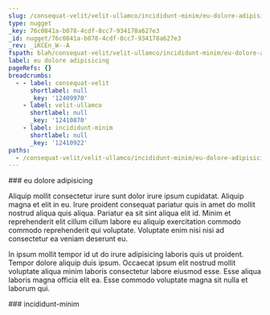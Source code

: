 ```yaml
---
slug: /consequat-velit/velit-ullamco/incididunt-minim/eu-dolore-adipisicing
type: nugget
_key: 76c0841a-b078-4cdf-8cc7-934178a627e3
_id: nugget/76c0841a-b078-4cdf-8cc7-934178a627e3
_rev: _iKCEn_W--A
fspath: blah/consequat-velit/velit-ullamco/incididunt-minim/eu-dolore-adipisicing.md
label: eu dolore adipisicing
pageRefs: {}
breadcrumbs:
  - - label: consequat-velit
      shortlabel: null
      _key: '12409970'
    - label: velit-ullamco
      shortlabel: null
      _key: '12410870'
    - label: incididunt-minim
      shortlabel: null
      _key: '12410922'
paths:
  - /consequat-velit/velit-ullamco/incididunt-minim/eu-dolore-adipisicing
---
```


<NuggetArea>
<Nugget slug="/consequat-velit/velit-ullamco/incididunt-minim/eu-dolore-adipisicing" type="nugget" _key="76c0841a-b078-4cdf-8cc7-934178a627e3" _id="nugget/76c0841a-b078-4cdf-8cc7-934178a627e3" _rev="_iKCEn_W--A" fspath="blah/consequat-velit/velit-ullamco/incididunt-minim/eu-dolore-adipisicing.md" label="eu dolore adipisicing" paths="/consequat-velit/velit-ullamco/incididunt-minim/eu-dolore-adipisicing">
<NuggetBody>
### eu dolore adipisicing

Aliquip mollit consectetur irure sunt dolor irure ipsum cupidatat. Aliquip magna et elit in eu. Irure proident consequat pariatur quis in amet do mollit nostrud aliqua quis aliqua. Pariatur ea sit sint aliqua elit id. Minim et reprehenderit elit cillum cillum labore eu aliquip exercitation commodo commodo reprehenderit qui voluptate. Voluptate enim nisi nisi ad consectetur ea veniam deserunt eu.

In ipsum mollit tempor id ut do irure adipisicing laboris quis ut proident. Tempor dolore aliquip duis ipsum. Occaecat ipsum elit nostrud mollit voluptate aliqua minim laboris consectetur labore eiusmod esse. Esse aliqua laboris magna officia elit ea. Esse commodo voluptate magna sit nulla et laborum qui.

</NuggetBody>
<Breadcrumbs>
<Crumbs>
<Crumb _key="12409970" label="consequat-velit" /><Crumb _key="12410870" label="velit-ullamco" /><Crumb _key="12410922" label="incididunt-minim" />
</Crumbs>
</Breadcrumbs>
</Nugget>

<NuggetsInbound>
</NuggetsInbound>
<NuggetsOutbound>
</NuggetsOutbound>
</NuggetArea>
<PassagesInbound>
<Passage direction="inbound" type="passage" _key="12410922" _id="passage/12410922" _rev="_iKCEn_W--_" label="incididunt-minim" passage="incididunt-minim" fspath="blah/consequat-velit/velit-ullamco/incididunt-minim" paths="/consequat-velit/velit-ullamco/incididunt-minim" slug="/consequat-velit/velit-ullamco/incididunt-minim">
<NuggetBody>
### incididunt-minim

</NuggetBody>
<Breadcrumbs>
<Crumbs>
<Crumb _key="12409970" label="consequat-velit" /><Crumb _key="12410870" label="velit-ullamco" />
</Crumbs>
</Breadcrumbs>
</Passage>

</PassagesInbound>
<PassagesOutbound>
</PassagesOutbound>